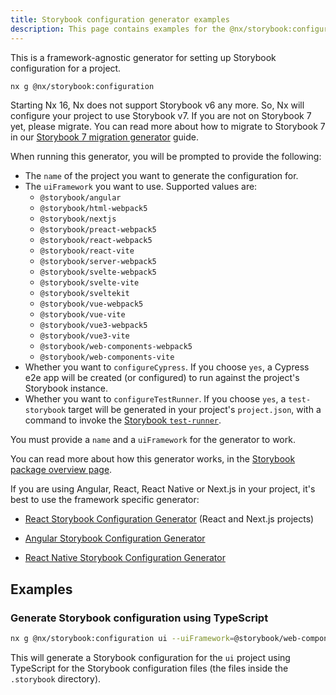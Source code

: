 ```yaml
---
title: Storybook configuration generator examples
description: This page contains examples for the @nx/storybook:configuration generator.
---
```


This is a framework-agnostic generator for setting up Storybook configuration for a project.

```bash
nx g @nx/storybook:configuration
```

Starting Nx 16, Nx does not support Storybook v6 any more. So, Nx will configure your project to use Storybook v7. If you are not on Storybook 7 yet, please migrate. You can read more about how to migrate to Storybook 7 in our [Storybook 7 migration generator](/packages/storybook/generators/migrate-7) guide.

When running this generator, you will be prompted to provide the following:

- The `name` of the project you want to generate the configuration for.
- The `uiFramework` you want to use. Supported values are:
  - `@storybook/angular`
  - `@storybook/html-webpack5`
  - `@storybook/nextjs`
  - `@storybook/preact-webpack5`
  - `@storybook/react-webpack5`
  - `@storybook/react-vite`
  - `@storybook/server-webpack5`
  - `@storybook/svelte-webpack5`
  - `@storybook/svelte-vite`
  - `@storybook/sveltekit`
  - `@storybook/vue-webpack5`
  - `@storybook/vue-vite`
  - `@storybook/vue3-webpack5`
  - `@storybook/vue3-vite`
  - `@storybook/web-components-webpack5`
  - `@storybook/web-components-vite`
- Whether you want to `configureCypress`. If you choose `yes`, a Cypress e2e app will be created (or configured) to run against the project's Storybook instance.
- Whether you want to `configureTestRunner`. If you choose `yes`, a `test-storybook` target will be generated in your project's `project.json`, with a command to invoke the [Storybook `test-runner`](https://storybook.js.org/docs/react/writing-tests/test-runner).

You must provide a `name` and a `uiFramework` for the generator to work.

You can read more about how this generator works, in the [Storybook package overview page](/packages/storybook#generating-storybook-configuration).

If you are using Angular, React, React Native or Next.js in your project, it's best to use the framework specific generator:

- [React Storybook Configuration Generator](/packages/react/generators/storybook-configuration) (React and Next.js projects)

- [Angular Storybook Configuration Generator](/packages/angular/generators/storybook-configuration)

- [React Native Storybook Configuration Generator](/packages/react-native/generators/storybook-configuration)

## Examples

### Generate Storybook configuration using TypeScript

```bash
nx g @nx/storybook:configuration ui --uiFramework=@storybook/web-components-vite --tsConfiguration=true
```

This will generate a Storybook configuration for the `ui` project using TypeScript for the Storybook configuration files (the files inside the `.storybook` directory).
